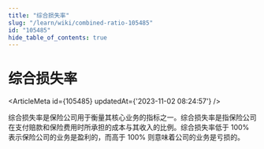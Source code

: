 ```yaml
---
title: "综合损失率"
slug: "/learn/wiki/combined-ratio-105485"
id: "105485"
hide_table_of_contents: true
---
```



# 综合损失率

<ArticleMeta id={105485} updatedAt={'2023-11-02 08:24:57'} />
<div className='border-solid border-b border-t-0 my-4 border-[var(--ifm-color-gray-300)]' />

综合损失率是保险公司用于衡量其核心业务的指标之一。综合损失率是指保险公司在支付赔款和保险费用时所承担的成本与其收入的比例。综合损失率低于 100% 表示保险公司的业务是盈利的，而高于 100% 则意味着公司的业务是亏损的。
